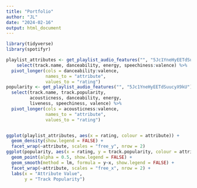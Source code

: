 ```yaml
---
title: "Portfolio"
author: "JL"
date: "2024-02-16"
output: html_document
---
```

```r
library(tidyverse)
library(spotifyr)
```


```r
playlist_attributes <- get_playlist_audio_features("", "5Jc1YneHyEETdSuucyX9kU") %>% 
    select(track.name, danceability, energy, speechiness:valence) %>%
  pivot_longer(cols = danceability:valence,
               names_to = "attribute",
               values_to = "rating")
popularity <- get_playlist_audio_features("", "5Jc1YneHyEETdSuucyX9kU") %>%
  select(track.name, track.popularity,
         acousticness, danceability, energy, 
         liveness, speechiness, valence) %>%
  pivot_longer(cols = acousticness:valence,
               names_to = "attribute",
               values_to = "rating")


ggplot(playlist_attributes, aes(x = rating, colour = attribute)) +
  geom_density(show.legend = FALSE) +
  facet_wrap(~attribute, scales = "free_y", nrow = 2)
ggplot(popularity, aes(x = rating, y = track.popularity, colour = attribute)) +
  geom_point(alpha = 0.5, show.legend = FALSE) +
  geom_smooth(method = lm, formula = y~x, show.legend = FALSE) +
  facet_wrap(~attribute, scales = "free_x", nrow = 2) +
  labs(x = "Attribute Value",
       y = "Track Popularity")
```

